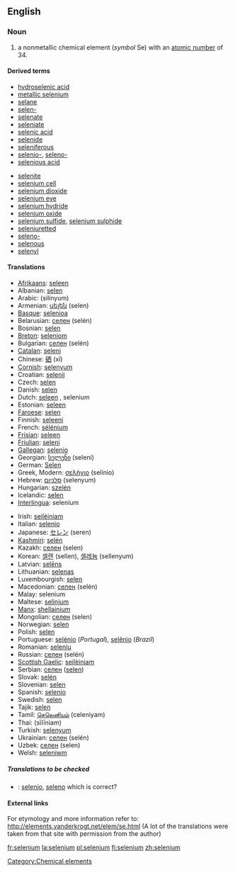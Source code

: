 ==English==

{{elements|Se|arsenic|As|bromine|Br}}
===Noun===
{{en-noun-unc}}
{{wikipedia}}

# a nonmetallic chemical element (''symbol'' Se) with an [[atomic number]] of 34.

====Derived terms====
{{top2}}
*[[hydroselenic acid]]
*[[metallic selenium]]
*[[selane]]
*[[selen-]]
*[[selenate]]
*[[seleniate]]
*[[selenic acid]]
*[[selenide]]
*[[seleniferous]]
*[[selenio-]], [[seleno-]]
*[[selenious acid]]
{{mid2}}
*[[selenite]]
*[[selenium cell]]
*[[selenium dioxide]]
*[[selenium eye]]
*[[selenium hydride]]
*[[selenium oxide]]
*[[selenium sulfide]], [[selenium sulphide]]
*[[seleniuretted]]
*[[seleno-]]
*[[selenous]]
*[[selenyl]]
{{bottom}}

====Translations====
{{top}}
*[[Afrikaans]]: [[seleen]]
*Albanian: [[selen]]
*Arabic: {{ARchar|[[سلينيوم]]}} (silínyum) {{m}}
*Armenian: [[սելեն]] (selen)
*[[Basque]]: [[selenioa]]
*Belarusian: [[селен]] (selén) {{m}}
*Bosnian: [[selen]]
*[[Breton]]: [[seleniom]]
*Bulgarian: [[селен]] (selén) {{m}}
*[[Catalan]]: [[seleni]]
*Chinese: [[硒]] (xī)
*[[Cornish]]: [[selenyum]]
*Croatian: [[selenij]]
*Czech: [[selen]]
*Danish: [[selen]]
*Dutch: [[seleen]] {{n}}, selenium {{n}}
*Estonian: [[seleen]]
*[[Faroese]]: [[selen]]
*Finnish: [[seleeni]]
*French: [[sélénium]] {{m}}
*[[Frisian]]: [[seleen]]
*[[Friulian]]: [[seleni]]
*[[Gallegan]]: [[selenio]]
*Georgian: [[სელენი]] (seleni)
*German: [[Selen]] {{n}}
*Greek, Modern: [[σελήνιο]] (selínio) {{n}}
*Hebrew: [[סלניום]] (selenyum)
*Hungarian: [[szelén]]
*Icelandic: [[selen]]
*[[Interlingua]]: selenium
{{mid}}
*Irish: [[seiléiniam]]
*Italian: [[selenio]] {{m}}
*Japanese: [[セレン]] (seren)
*[[Kashmiri]]: [[selén]]
*Kazakh: [[селен]] (selen)
*Korean: [[셀렌]] (sellen), [[셀레늄]] (sellenyum)
*Latvian: [[selēns]]
*Lithuanian: [[selenas]]
*Luxembourgish: [[selen]]
*Macedonian: [[селен]] (selén) {{m}}
*Malay: selenium
*Maltese: [[selinjum]]
*[[Manx]]: [[shellainium]]
*Mongolian: [[селен]] (selen)
*Norwegian: [[selen]]
*Polish: [[selen]] {{m}}
*Portuguese: [[selénio]] {{m}} (''Portugal''), [[selênio]] {{m}} (''Brazil'')
*Romanian: [[seleniu]] {{n}}
*Russian: [[селен]] (selén) {{m}}
*[[Scottish Gaelic]]: [[seilèiniam]]
*Serbian: [[селен]] ([[selen]]) {{m}}
*Slovak: [[selén]]
*Slovenian: [[selen]]
*Spanish: [[selenio]] {{m}}
*Swedish: [[selen]]
*Tajik: [[selen]]
*Tamil: [[செலெனியம்]] (celeniyam)
*Thai: {{THchar|[[ซีลีเนียม]]}} (sīlīniam)
*Turkish: [[selenyum]]
*Ukrainian: [[селен]] (selén) {{m}}
*Uzbek: [[селен]] (selen)
*Welsh: [[seleniwm]]
{{bottom}}

=====Translations to be checked=====
<!--Remove this section once all of the translations below have been moved into the table above.-->
{{checktrans}}

*{{ttbc|Esperanto}}: [[selenio]], [[seleno]] which is correct?

====External links====
For etymology and more information refer to:
http://elements.vanderkrogt.net/elem/se.html
(A lot of the translations were taken from that site with permission from the author)

[[Category:Chemical elements]]

[[fr:selenium]]
[[la:selenium]]
[[pl:selenium]]
[[fi:selenium]]
[[zh:selenium]]